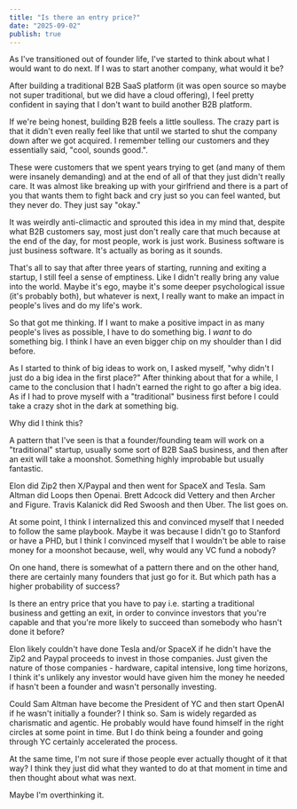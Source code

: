 ```yaml
---
title: "Is there an entry price?"
date: "2025-09-02"
publish: true
---
```


As I've transitioned out of founder life, I've started to think about what I would want to do next. If I was to start another company, what would it be?

After building a traditional B2B SaaS platform (it was open source so maybe not super traditional, but we did have a cloud offering), I feel pretty confident in saying that I don't want to build another B2B platform.

If we're being honest, building B2B feels a little soulless. The crazy part is that it didn't even really feel like that until we started to shut the company down after we got acquired. I remember telling our customers and they essentially said, "cool, sounds good.".

These were customers that we spent years trying to get (and many of them were insanely demanding) and at the end of all of that they just didn't really care. It was almost like breaking up with your girlfriend and there is a part of you that wants them to fight back and cry just so you can feel wanted, but they never do. They just say "okay."

It was weirdly anti-climactic and sprouted this idea in my mind that, despite what B2B customers say, most just don't really care that much because at the end of the day, for most people, work is just work. Business software is just business software. It's actually as boring as it sounds.

That's all to say that after three years of starting, running and exiting a startup, I still feel a sense of emptiness. Like I didn't really bring any value into the world. Maybe it's ego, maybe it's some deeper psychological issue (it's probably both), but whatever is next, I really want to make an impact in people's lives and do my life's work.

So that got me thinking. If I want to make a positive impact in as many people's lives as possible, I have to do something big. I _want_ to do something big. I think I have an even bigger chip on my shoulder than I did before.

As I started to think of big ideas to work on, I asked myself, "why didn't I just do a big idea in the first place?" After thinking about that for a while, I came to the conclusion that I hadn't earned the right to go after a big idea. As if I had to prove myself with a "traditional" business first before I could take a crazy shot in the dark at something big.

Why did I think this?

A pattern that I've seen is that a founder/founding team will work on a "traditional" startup, usually some sort of B2B SaaS business, and then after an exit will take a moonshot. Something highly improbable but usually fantastic.

Elon did Zip2 then X/Paypal and then went for SpaceX and Tesla. Sam Altman did Loops then Openai. Brett Adcock did Vettery and then Archer and Figure. Travis Kalanick did Red Swoosh and then Uber. The list goes on.

At some point, I think I internalized this and convinced myself that I needed to follow the same playbook. Maybe it was because I didn't go to Stanford or have a PHD, but I think I convinced myself that I wouldn't be able to raise money for a moonshot because, well, why would any VC fund a nobody?

On one hand, there is somewhat of a pattern there and on the other hand, there are certainly many founders that just go for it. But which path has a higher probability of success?

Is there an entry price that you have to pay i.e. starting a traditional business and getting an exit, in order to convince investors that you're capable and that you're more likely to succeed than somebody who hasn't done it before?

Elon likely couldn't have done Tesla and/or SpaceX if he didn't have the Zip2 and Paypal proceeds to invest in those companies. Just given the nature of those companies - hardware, capital intensive, long time horizons, I think it's unlikely any investor would have given him the money he needed if hasn't been a founder and wasn't personally investing.

Could Sam Altman have become the President of YC and then start OpenAI if he wasn't initially a founder? I think so. Sam is widely regarded as charismatic and agentic. He probably would have found himself in the right circles at some point in time. But I do think being a founder and going through YC certainly accelerated the process.

At the same time, I'm not sure if those people ever actually thought of it that way? I think they just did what they wanted to do at that moment in time and then thought about what was next.

Maybe I'm overthinking it.
